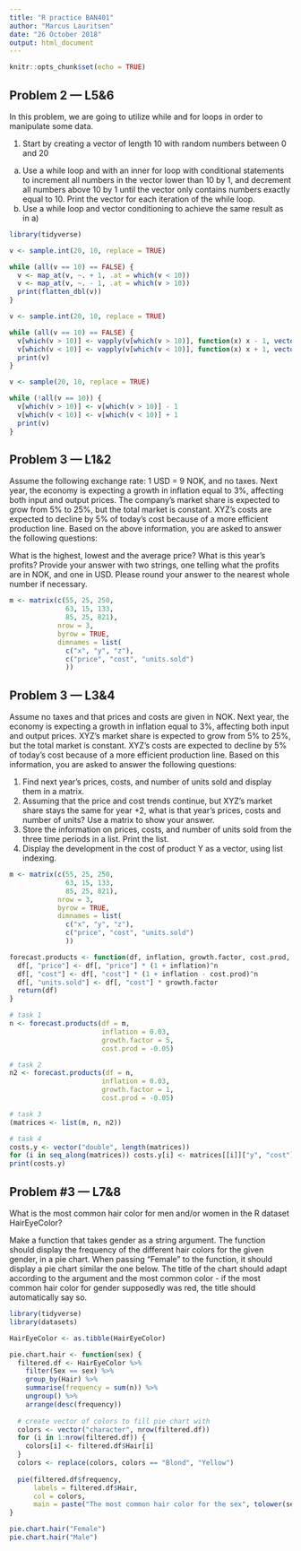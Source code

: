 ```yaml
---
title: "R practice BAN401"
author: "Marcus Lauritsen"
date: "26 October 2018"
output: html_document
---
```


```r
knitr::opts_chunk$set(echo = TRUE)
```

## Problem 2 &mdash; L5&6

In this problem, we are going to utilize while and for loops in order to manipulate some data.

1) Start by creating a vector of length 10 with random numbers between 0 and 20
a) Use a while loop and with an inner for loop with conditional statements to increment all numbers in the vector lower than 10 by 1, and decrement all numbers above 10 by 1 until the vector only contains numbers exactly equal to 10. Print the vector for each iteration of the while loop.
b) Use a while loop and vector conditioning to achieve the same result as in a)

```r
library(tidyverse)

v <- sample.int(20, 10, replace = TRUE)

while (all(v == 10) == FALSE) {
  v <- map_at(v, ~. + 1, .at = which(v < 10))
  v <- map_at(v, ~. - 1, .at = which(v > 10))
  print(flatten_dbl(v))
}
```

```r
v <- sample.int(20, 10, replace = TRUE)

while (all(v == 10) == FALSE) {
  v[which(v > 10)] <- vapply(v[which(v > 10)], function(x) x - 1, vector("double", 1))
  v[which(v < 10)] <- vapply(v[which(v < 10)], function(x) x + 1, vector("double", 1))
  print(v)
}
```

```r
v <- sample(20, 10, replace = TRUE)

while (!all(v == 10)) {
  v[which(v > 10)] <- v[which(v > 10)] - 1
  v[which(v < 10)] <- v[which(v < 10)] + 1
  print(v)
}
```

## Problem 3 &mdash; L1&2

Assume the following exchange rate: 1 USD = 9 NOK, and no taxes. Next year, the economy is expecting a growth in inflation equal to 3%, affecting both input and output prices. The company's market share is expected to grow from 5% to 25%, but the total market is constant. XYZ's costs are expected to decline by 5% of today’s cost because of a more efficient production line. Based on the above information, you are asked to answer the following questions:

What is the highest, lowest and the average price?
What is this year’s profits? Provide your answer with two strings, one telling what the profits are in NOK, and one in USD. Please round your answer to the nearest whole number if necessary.
```r
m <- matrix(c(55, 25, 250,
              63, 15, 133,
              85, 25, 821),
            nrow = 3,
            byrow = TRUE,
            dimnames = list(
              c("x", "y", "z"),
              c("price", "cost", "units.sold")
              ))
```


## Problem 3 &mdash; L3&4

Assume no taxes and that prices and costs are given in NOK. Next year, the economy is expecting a growth in inflation equal to 3%, affecting both input and output prices. XYZ's market share is expected to grow from 5% to 25%, but the total market is constant. XYZ's costs are expected to decline by 5% of today’s cost because of a more efficient production line. Based on this information, you are asked to answer the following questions:  

1. Find next year’s prices, costs, and number of units sold and display them in a matrix.
2. Assuming that the price and cost trends continue, but XYZ's market share stays the same for year +2, what is that year’s prices, costs and number of units? Use a matrix to show your answer.
3. Store the information on prices, costs, and number of units sold from the three time periods in a list. Print the list.
4. Display the development in the cost of product Y as a vector, using list indexing.

```r
m <- matrix(c(55, 25, 250,
              63, 15, 133,
              85, 25, 821),
            nrow = 3,
            byrow = TRUE,
            dimnames = list(
              c("x", "y", "z"),
              c("price", "cost", "units.sold")
              ))

forecast.products <- function(df, inflation, growth.factor, cost.prod, n = 1) {
  df[, "price"] <- df[, "price"] * (1 + inflation)^n
  df[, "cost"] <- df[, "cost"] * (1 + inflation - cost.prod)^n
  df[, "units.sold"] <- df[, "cost"] * growth.factor
  return(df)
}

# task 1
n <- forecast.products(df = m,
                       inflation = 0.03,
                       growth.factor = 5,
                       cost.prod = -0.05)

# task 2
n2 <- forecast.products(df = n,
                       inflation = 0.03,
                       growth.factor = 1,
                       cost.prod = -0.05)

# task 3
(matrices <- list(m, n, n2))

# task 4
costs.y <- vector("double", length(matrices))
for (i in seq_along(matrices)) costs.y[i] <- matrices[[i]]["y", "cost"]
print(costs.y)
```

## Problem #3 &mdash; L7&8
What is the most common hair color for men and/or women in the R dataset HairEyeColor?

Make a function that takes gender as a string argument. The function should display the frequency of the different hair colors for the given gender, in a pie chart. When passing "Female" to the function, it should display a pie chart similar the one below. The title of the chart should adapt according to the argument and the most common color - if the most common hair color for gender supposedly was red, the title should automatically say so.

```r
library(tidyverse)
library(datasets)

HairEyeColor <- as.tibble(HairEyeColor)

pie.chart.hair <- function(sex) {
  filtered.df <- HairEyeColor %>% 
    filter(Sex == sex) %>%
    group_by(Hair) %>% 
    summarise(frequency = sum(n)) %>% 
    ungroup() %>% 
    arrange(desc(frequency))
  
  # create vector of colors to fill pie chart with
  colors <- vector("character", nrow(filtered.df))
  for (i in 1:nrow(filtered.df)) {
    colors[i] <- filtered.df$Hair[i]
  }
  colors <- replace(colors, colors == "Blond", "Yellow")
  
  pie(filtered.df$frequency,
      labels = filtered.df$Hair,
      col = colors,
      main = paste("The most common hair color for the sex", tolower(sex), "is", tolower(filtered.df[which.max(filtered.df$frequency), "Hair"])))
}

pie.chart.hair("Female")
pie.chart.hair("Male")
```

